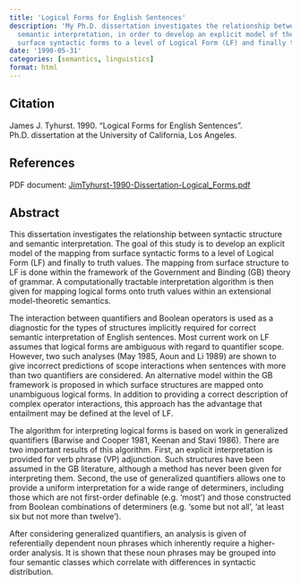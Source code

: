 ```yaml
---
title: 'Logical Forms for English Sentences'
description: 'My Ph.D. dissertation investigates the relationship between syntactic structure and
  semantic interpretation, in order to develop an explicit model of the mapping from
  surface syntactic forms to a level of Logical Form (LF) and finally to truth values.'
date: '1990-05-31'
categories: [semantics, linguistics]
format: html
---
```


## Citation

James J. Tyhurst. 1990.
"Logical Forms for English Sentences".
Ph.D. dissertation at the University of California, Los Angeles.

## References

PDF document: [JimTyhurst-1990-Dissertation-Logical_Forms.pdf](./JimTyhurst-1990-Dissertation-Logical_Forms.pdf)

## Abstract

This dissertation investigates the relationship between syntactic structure
and semantic interpretation. The goal of this study is to develop an explicit
model of the mapping from surface syntactic forms to a level of Logical Form
(LF) and finally to truth values. The mapping from surface structure to LF is
done within the framework of the Government and Binding (GB) theory of
grammar. A computationally tractable interpretation algorithm is then given
for mapping logical forms onto truth values within an extensional
model-theoretic semantics.

The interaction between quantifiers and Boolean operators is used as a
diagnostic for the types of structures implicitly required for correct
semantic interpretation of English sentences. Most current work on LF assumes
that logical forms are ambiguous with regard to quantifier scope. However,
two such analyses (May 1985, Aoun and Li 1989) are shown to give incorrect
predictions of scope interactions when sentences with more than two
quantifiers are considered. An alternative model within the GB framework is
proposed in which surface structures are mapped onto unambiguous logical
forms. In addition to providing a correct description of complex operator
interactions, this approach has the advantage that entailment may be defined
at the level of LF.

The algorithm for interpreting logical forms is based on work in generalized
quantifiers (Barwise and Cooper 1981, Keenan and Stavi 1986). There are two
important results of this algorithm. First, an explicit interpretation is
provided for verb phrase (VP) adjunction. Such structures have been assumed
in the GB literature, although a method has never been given for interpreting
them. Second, the use of generalized quantifiers allows one to provide a
uniform interpretation for a wide range of determiners, including those which
are not first-order definable (e.g. 'most') and those constructed from
Boolean combinations of determiners (e.g. 'some but not all', 'at least six
but not more than twelve').

After considering generalized quantifiers, an analysis is given of
referentially dependent noun phrases which inherently require a higher-order
analysis. It is shown that these noun phrases may be grouped into four
semantic classes which correlate with differences in syntactic distribution.
